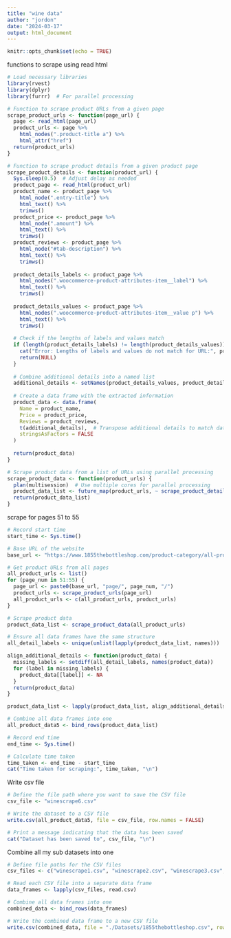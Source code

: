 ```yaml
---
title: "wine data"
author: "jordon"
date: "2024-03-17"
output: html_document
---
```


```r
knitr::opts_chunk$set(echo = TRUE)
```

functions to scrape using read html
```r
# Load necessary libraries
library(rvest)
library(dplyr)
library(furrr)  # For parallel processing

# Function to scrape product URLs from a given page
scrape_product_urls <- function(page_url) {
  page <- read_html(page_url)
  product_urls <- page %>%
    html_nodes(".product-title a") %>%
    html_attr("href")
  return(product_urls)
}

# Function to scrape product details from a given product page
scrape_product_details <- function(product_url) {
  Sys.sleep(0.5)  # Adjust delay as needed
  product_page <- read_html(product_url)
  product_name <- product_page %>%
    html_node(".entry-title") %>%
    html_text() %>%
    trimws()
  product_price <- product_page %>%
    html_node(".amount") %>%
    html_text() %>%
    trimws()
  product_reviews <- product_page %>%
    html_node("#tab-description") %>%
    html_text() %>%
    trimws()
  
  product_details_labels <- product_page %>%
    html_nodes(".woocommerce-product-attributes-item__label") %>%
    html_text() %>%
    trimws()
  
  product_details_values <- product_page %>%
    html_nodes(".woocommerce-product-attributes-item__value p") %>%
    html_text() %>%
    trimws()
  
  # Check if the lengths of labels and values match
  if (length(product_details_labels) != length(product_details_values)) {
    cat("Error: Lengths of labels and values do not match for URL:", product_url, "\n")
    return(NULL)
  }
  
  # Combine additional details into a named list
  additional_details <- setNames(product_details_values, product_details_labels)
  
  # Create a data frame with the extracted information
  product_data <- data.frame(
    Name = product_name,
    Price = product_price,
    Reviews = product_reviews,
    t(additional_details),  # Transpose additional details to match dataframe structure
    stringsAsFactors = FALSE
  )
  
  return(product_data)
}

# Scrape product data from a list of URLs using parallel processing
scrape_product_data <- function(product_urls) {
  plan(multisession)  # Use multiple cores for parallel processing
  product_data_list <- future_map(product_urls, ~ scrape_product_details(.x))
  return(product_data_list)
}
```

scrape for pages 51 to 55
```r

# Record start time
start_time <- Sys.time()

# Base URL of the website
base_url <- "https://www.1855thebottleshop.com/product-category/all-products/wine/"

# Get product URLs from all pages
all_product_urls <- list()
for (page_num in 51:55) {
  page_url <- paste0(base_url, "page/", page_num, "/")
  product_urls <- scrape_product_urls(page_url)
  all_product_urls <- c(all_product_urls, product_urls)
}

# Scrape product data
product_data_list <- scrape_product_data(all_product_urls)

# Ensure all data frames have the same structure
all_detail_labels <- unique(unlist(lapply(product_data_list, names)))

align_additional_details <- function(product_data) {
  missing_labels <- setdiff(all_detail_labels, names(product_data))
  for (label in missing_labels) {
    product_data[[label]] <- NA
  }
  return(product_data)
}

product_data_list <- lapply(product_data_list, align_additional_details)

# Combine all data frames into one
all_product_data5 <- bind_rows(product_data_list)

# Record end time
end_time <- Sys.time()

# Calculate time taken
time_taken <- end_time - start_time
cat("Time taken for scraping:", time_taken, "\n")


```

Write csv file
```r
# Define the file path where you want to save the CSV file
csv_file <- "winescrape6.csv"

# Write the dataset to a CSV file
write.csv(all_product_data5, file = csv_file, row.names = FALSE)

# Print a message indicating that the data has been saved
cat("Dataset has been saved to", csv_file, "\n")
```

Combine all my sub datasets into one
```r
# Define file paths for the CSV files
csv_files <- c("winescrape1.csv", "winescrape2.csv", "winescrape3.csv", "winescrape4.csv", "winescrape5.csv", "winescrape6.csv")

# Read each CSV file into a separate data frame
data_frames <- lapply(csv_files, read.csv)

# Combine all data frames into one
combined_data <- bind_rows(data_frames)

# Write the combined data frame to a new CSV file
write.csv(combined_data, file = "./Datasets/1855thebottleshop.csv", row.names = FALSE)
```

